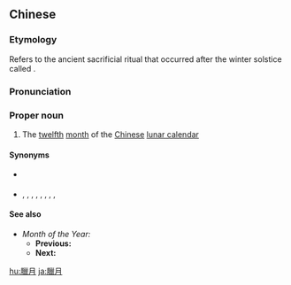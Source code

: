 {{also|腊月}}
==Chinese==
{{zh-forms|s=腊月|{{nowrap|[[winter solstice]] [[sacrifice]]}}<br>[[dried]] [[meat]]|[[month]]}}

===Etymology===
Refers to the ancient sacrificial ritual that occurred after the winter solstice called {{zh-l|臘祭}}.

===Pronunciation===
{{zh-pron
|m=Làyuè
|c=laap6 jyut6
|mn=xm,tp:la̍h-ge̍h/zz,kh:la̍h-goe̍h/qz:la̍h-ge̍rh
|cat=pn
}}

===Proper noun===
{{zh-proper noun}}

# The [[twelfth]] [[month]] of the [[Chinese]] [[lunar calendar]]

====Synonyms====
* {{sense|modern}} {{zh-l|十二月}}
* {{sense|archaic}} {{zh-l|冰月}}, {{zh-l|嚴月}}, {{zh-l|除月}}, {{zh-l|殘霜天}}, {{zh-l|星回}}, {{zh-l|嘉平}}, {{zh-l|季冬}}, {{zh-l|嘉平}}, {{zh-l|窮節}}

====See also====
* ''Month of the Year:'' {{zh-l|臘月}}
** '''Previous:''' {{zh-l|冬月}}
** '''Next:''' {{zh-l|正月}}

{{zh-cat|Chinese months|Advanced}}

[[hu:臘月]]
[[ja:臘月]]